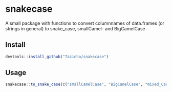# snakecase
A small package with functions to convert columnnames of data.frames (or strings
in general) to snake_case, smallCamel- and BigCamelCase

## Install

```r
devtools::install_github("Tazinho/snakecase")
```

## Usage

```r
snakecase::to_snake_case(c("smallCamelCase", "BigCamelCase", "mixed_Case"))
```
